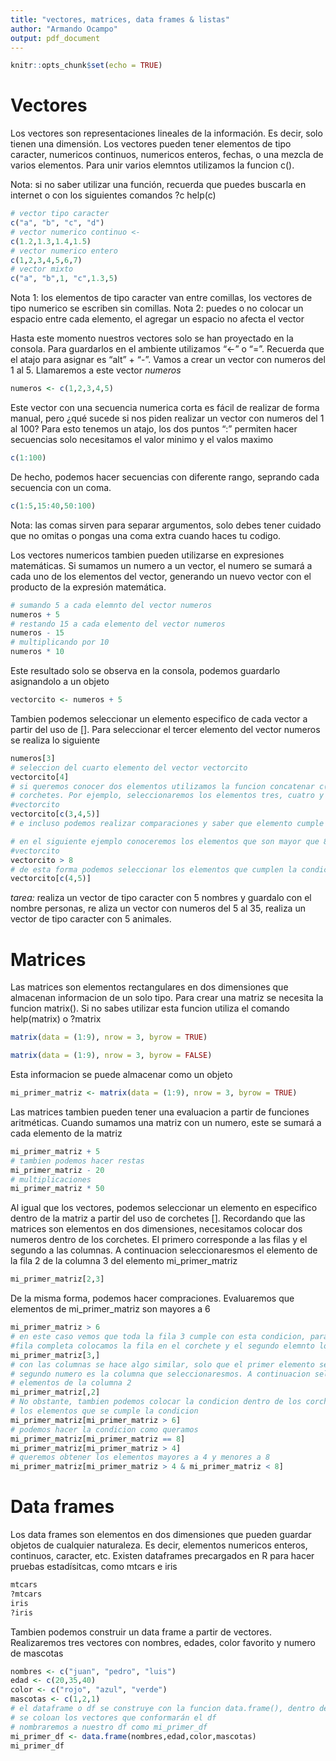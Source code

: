 ```yaml
---
title: "vectores, matrices, data frames & listas"
author: "Armando Ocampo"
output: pdf_document
---
```


```r
knitr::opts_chunk$set(echo = TRUE)
```

# Vectores

Los vectores son representaciones lineales de la información. Es decir, solo tienen una dimensión. Los vectores pueden tener elementos de tipo caracter, numericos continuos, numericos enteros, fechas, o una mezcla de varios elementos. Para unir varios elemntos utilizamos la funcion c().

Nota: si no saber utilizar una función, recuerda que puedes buscarla en internet o con los siguientes comandos ?c help(c)

```r
# vector tipo caracter
c("a", "b", "c", "d")
# vector numerico continuo <- 
c(1.2,1.3,1.4,1.5)
# vector numerico entero
c(1,2,3,4,5,6,7)
# vector mixto
c("a", "b",1, "c",1.3,5)
```

Nota 1: los elementos de tipo caracter van entre comillas, los vectores de tipo numerico se escriben sin comillas.
Nota 2: puedes o no colocar un espacio entre cada elemento, el agregar un espacio no afecta el vector


Hasta este momento nuestros vectores solo se han proyectado en la consola. Para guardarlos en el ambiente utilizamos "<-" o "=". Recuerda que el atajo para asignar es "alt" + "-". Vamos a crear un vector con numeros del 1 al 5. Llamaremos a este vector *numeros*
```r
numeros <- c(1,2,3,4,5)
```

Este vector con una secuencia numerica corta es fácil de realizar de forma manual, pero ¿qué sucede si nos piden realizar un vector con numeros del 1 al 100? Para esto tenemos un atajo, los dos puntos ":" permiten hacer secuencias solo necesitamos el valor minimo y el valos maximo
```r
c(1:100)

```
De hecho, podemos hacer secuencias con diferente rango, seprando cada secuencia con un coma.
```r
c(1:5,15:40,50:100)

```

Nota: las comas sirven para separar argumentos, solo debes tener cuidado que no omitas o pongas una coma extra cuando haces tu codigo.


Los vectores numericos tambien pueden utilizarse en expresiones matemáticas. Si sumamos un numero a un vector, el numero se sumará a cada uno de los elementos del vector, generando un nuevo vector con el producto de la expresión matemática.

```r
# sumando 5 a cada elemnto del vector numeros
numeros + 5 
# restando 15 a cada elemento del vector numeros
numeros - 15
# multiplicando por 10
numeros * 10
```

Este resultado solo se observa en la consola, podemos guardarlo asignandolo a un objeto

```r
vectorcito <- numeros + 5 
```

Tambien podemos seleccionar un elemento especifico de cada vector a partir del uso de []. Para seleccionar el tercer elemento del vector numeros se realiza lo siguiente
```r
numeros[3]
# seleccion del cuarto elemento del vector vectorcito
vectorcito[4]
# si queremos conocer dos elementos utilizamos la funcion concatenar c() dentro de los
# corchetes. Por ejemplo, seleccionaremos los elementos tres, cuatro y cinco  del vector
#vectorcito
vectorcito[c(3,4,5)]
# e incluso podemos realizar comparaciones y saber que elemento cumple cada condicon

# en el siguiente ejemplo conoceremos los elementos que son mayor que 8 en el vector
#vectorcito
vectorcito > 8
# de esta forma podemos seleccionar los elementos que cumplen la condicion
vectorcito[c(4,5)]
```


*tarea:* realiza un vector de tipo caracter con 5 nombres y guardalo con el nombre personas, re aliza un vector con numeros del 5 al 35, realiza un vector de tipo caracter con 5 animales.

# Matrices

Las matrices son elementos rectangulares en dos dimensiones que almacenan informacion de un solo tipo. Para crear una matriz se necesita la funcion matrix(). Si no sabes utilizar esta funcion utiliza el comando help(matrix) o ?matrix
```r
matrix(data = (1:9), nrow = 3, byrow = TRUE)

matrix(data = (1:9), nrow = 3, byrow = FALSE)
```


Esta informacion se puede almacenar como un objeto
```r
mi_primer_matriz <- matrix(data = (1:9), nrow = 3, byrow = TRUE)
```

Las matrices tambien pueden tener una evaluacion a partir de funciones aritméticas. Cuando sumamos una matriz con un numero, este se sumará a cada elemento de la matriz
```r
mi_primer_matriz + 5
# tambien podemos hacer restas 
mi_primer_matriz - 20
# multiplicaciones
mi_primer_matriz * 50
```


Al igual que los vectores, podemos seleccionar un elemento en especifico dentro de la matriz a partir del uso de corchetes []. Recordando que las matrices son elementos en dos dimensiones, necesitamos colocar dos numeros dentro de los corchetes. El primero corresponde a las filas y el segundo a las columnas. A continuacion seleccionaresmos el elemento de la fila 2 de la columna 3 del elemento mi_primer_matriz
```r
mi_primer_matriz[2,3]
```


De la misma forma, podemos hacer compraciones. Evaluaremos que elementos de mi_primer_matriz son mayores a 6
```r
mi_primer_matriz > 6
# en este caso vemos que toda la fila 3 cumple con esta condicion, para seleccionar una
#fila completa colocamos la fila en el corchete y el segundo elemnto lo dejamos en blanco
mi_primer_matriz[3,]
# con las columnas se hace algo similar, solo que el primer elemento se deja en blanco y el
# segundo numero es la columna que seleccionaresmos. A continuacion seleccionaremos los 
# elementos de la columna 2
mi_primer_matriz[,2]
# No obstante, tambien podemos colocar la condicion dentro de los corchetes y saber
# los elementos que se cumple la condicion
mi_primer_matriz[mi_primer_matriz > 6]
# podemos hacer la condicion como queramos
mi_primer_matriz[mi_primer_matriz == 8]
mi_primer_matriz[mi_primer_matriz > 4]
# queremos obtener los elementos mayores a 4 y menores a 8
mi_primer_matriz[mi_primer_matriz > 4 & mi_primer_matriz < 8]
```

# Data frames


Los data frames son elementos en dos dimensiones que pueden guardar objetos de cualquier naturaleza. Es decir, elementos numericos enteros, continuos, caracter, etc. Existen dataframes precargados en R para hacer pruebas estadísitcas, como mtcars e iris
```r
mtcars
?mtcars
iris
?iris
```

Tambien podemos construir un data frame a partir de vectores. Realizaremos tres vectores con nombres, edades, color favorito y numero de mascotas
```r
nombres <- c("juan", "pedro", "luis")
edad <- c(20,35,40)
color <- c("rojo", "azul", "verde")
mascotas <- c(1,2,1)
# el dataframe o df se construye con la funcion data.frame(), dentro de la funcion
# se coloan los vectores que conformarán el df
# nombraremos a nuestro df como mi_primer_df
mi_primer_df <- data.frame(nombres,edad,color,mascotas)
mi_primer_df
```


